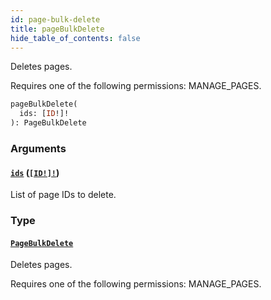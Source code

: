 ```yaml
---
id: page-bulk-delete
title: pageBulkDelete
hide_table_of_contents: false
---
```


Deletes pages.

Requires one of the following permissions: MANAGE_PAGES.

```graphql
pageBulkDelete(
  ids: [ID!]!
): PageBulkDelete
```

### Arguments

#### [`ids`](#) ([`[ID!]!`](../../../developer/api-reference/scalars/id))

List of page IDs to delete.

### Type

#### [`PageBulkDelete`](../../../developer/api-reference/objects/page-bulk-delete)

Deletes pages.

Requires one of the following permissions: MANAGE_PAGES.
